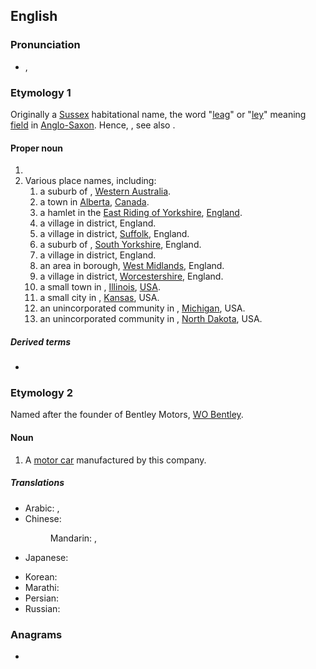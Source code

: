 ==English==
{{wikipedia}}
{{slim-wikipedia|Bentley (disambiguation)}}

===Pronunciation===
* {{enPR|bĕnt'lē}}, {{IPA|/ˈbentliː/|lang=en}}

===Etymology 1===
Originally a [[Sussex]] habitational name, the word "[[leag]]" or "[[ley]]" meaning [[field]] in [[Anglo-Saxon]]. Hence, {{af|en|bent|t1=bent-grass|[[leigh]]/[[lea]]|t2=meadow, field|nocat=1}}, see also {{mention|en|Bentham}}.

====Proper noun====
{{en-proper noun}}

# {{surname|lang=en|A=An|English [[habitational]]|from=Old English}}
# Various place names, including:
## a suburb of {{l|en|Perth}}, [[Western Australia]].
## a town in [[Alberta]], [[Canada]].
## a hamlet in the [[East Riding of Yorkshire]], [[England]].
## a village in {{l|en|East Hampshire}} district, England.
## a village in {{l|en|Babergh}} district, [[Suffolk]], England.
## a suburb of {{l|en|Doncaster}}, [[South Yorkshire]], England.
## a village in {{l|en|North Warwickshire}} district, England.
## an area in {{l|en|Walsall}} borough, [[West Midlands]], England.
## a village in {{l|en|Bromsgrove}} district, [[Worcestershire]], England.
## a small town in {{l|en|Hancock County}}, [[Illinois]], [[USA]].
## a small city in {{l|en|Sedgwick County}}, [[Kansas]], USA.
## an unincorporated community in {{l|en|Bay County}}, [[Michigan]], USA.
## an unincorporated community in {{l|en|Hettinger County}}, [[North Dakota]], USA.

=====Derived terms=====
* {{l|en|Bentleyan}}

===Etymology 2===
Named after the founder of Bentley Motors, [[w:WO Bentley|WO Bentley]].

====Noun====
{{en-noun}}

# A [[motor car]] manufactured by this company.

=====Translations=====
{{trans-top|British car}}
* Arabic: {{t|ar|بِنْتْلِي|m}}, {{t|ar|بِنْتْلِي|m|tr=bentlī}}
* Chinese:
*: Mandarin: {{t+|cmn|賓利|sc=Hani}}, {{t+|cmn|宾利|tr=Bīnlì|sc=Hani}}
* Japanese: {{t|ja|ベントレー|tr=Bentorē|sc=Jpan}}
{{trans-mid}}
* Korean: {{t|ko|벤틀리|tr=Benteulli|sc=Kore}}
* Marathi: {{t|mr|बेन्ट्ली|f|tr=benṭlī|sc=Deva}}
* Persian: {{t|fa|بنتلی|tr=bentli}}
* Russian: {{t|ru|Бе́нтли|f|tr=Bɛ́ntli}}
{{trans-bottom}}

{{topics|en|Automobiles|Western Australia|Alberta|England|Villages in England|Illinois, USA|Kansas, USA|Michigan, USA|North Dakota, USA}}

===Anagrams===
* {{anagrams|en|a=beelnty|bleynte}}
